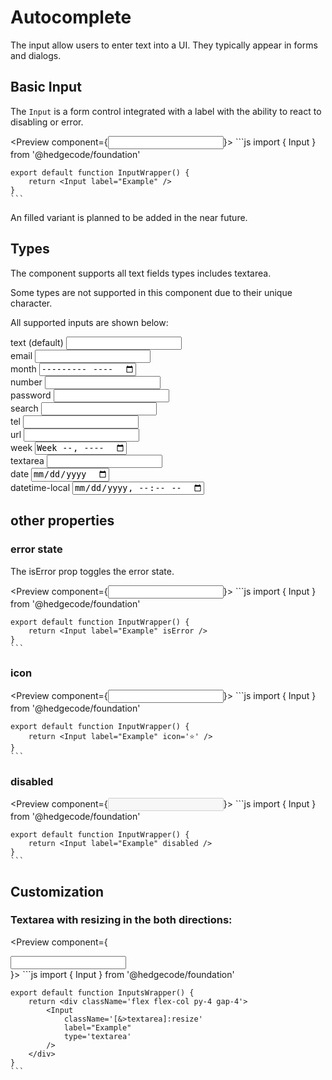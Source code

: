 
# Autocomplete

The input allow users to enter text into a UI. They typically appear in forms and dialogs.

## Basic Input

The `Input` is a form control integrated with a label with the ability to react to disabling or error.

<Preview component={<Input label="Example" />}>
    ```js
    import { Input } from '@hedgecode/foundation'

    export default function InputWrapper() {
        return <Input label="Example" />
    }
    ```
</Preview>

<Callout type="info">An filled variant is planned to be added in the near future.</Callout>

## Types

The component supports all text fields types includes textarea.

Some types are not supported in this component due to their unique character.

All supported inputs are shown below:

<div className='grid grid-cols-2 gap-4 place-items-center'>
    <div className='flex flex-col gap-1'>text (default) <Input type='text' label="Example" /></div>
    <div className='flex flex-col gap-1'>email <Input type='email' label="Example" /></div>
    <div className='flex flex-col gap-1'>month <Input type='month' label="Example" /></div>
    <div className='flex flex-col gap-1'>number <Input type='number' label="Example" /></div>
    <div className='flex flex-col gap-1'>password <Input type='password' label="Example" /></div>
    <div className='flex flex-col gap-1'>search <Input type='search' label="Example" /></div>
    <div className='flex flex-col gap-1'>tel <Input type='tel' label="Example" /></div>
    <div className='flex flex-col gap-1'>url <Input type='url' label="Example" /></div>
    <div className='flex flex-col gap-1'>week <Input type='week' label="Example" /></div>
    <div className='flex flex-col gap-1'>textarea <Input type='textarea' label="Example" /></div>
    <div className='flex flex-col gap-1'>date <Input type='date' label="Example" /></div>
    <div className='flex flex-col gap-1'>datetime-local <Input type='datetime-local' label="Example" /></div>
</div>

## other properties

### error state

The isError prop toggles the error state.

<Preview component={<Input label="Example" isError />}>
    ```js
    import { Input } from '@hedgecode/foundation'

    export default function InputWrapper() {
        return <Input label="Example" isError />
    }
    ```
</Preview>

### icon

<Preview component={<Input label="Example" icon='⭐' />}>
    ```js
    import { Input } from '@hedgecode/foundation'

    export default function InputWrapper() {
        return <Input label="Example" icon='⭐' />
    }
    ```
</Preview>

### disabled

<Preview component={<Input label="Example" disabled />}>
    ```js
    import { Input } from '@hedgecode/foundation'

    export default function InputWrapper() {
        return <Input label="Example" disabled />
    }
    ```
</Preview>

## Customization

### Textarea with resizing in the both directions:

<Preview component={<div className='flex flex-col py-4 gap-4'><Input type='textarea' className='[&>textarea]:resize' label="Example" /></div>}>
    ```js
    import { Input } from '@hedgecode/foundation'

    export default function InputsWrapper() {
        return <div className='flex flex-col py-4 gap-4'>
            <Input
                className='[&>textarea]:resize'
                label="Example"
                type='textarea'
            />
        </div>
    }
    ```
</Preview>
